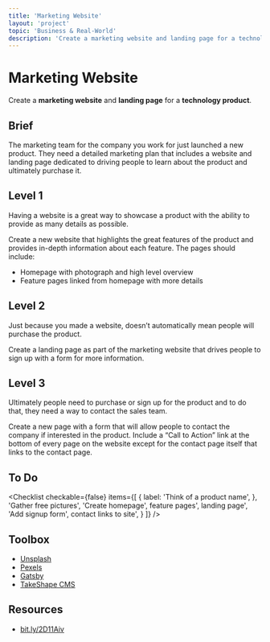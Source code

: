 ```yaml
---
title: 'Marketing Website'
layout: 'project'
topic: 'Business & Real-World'
description: 'Create a marketing website and landing page for a technology product.'
---
```



<ProjectHeader>

# Marketing Website

Create a <strong className="color-blue">marketing website</strong> and <strong className="color-blue">landing page</strong> for a <strong className="color-purple">technology product</strong>.

</ProjectHeader>

<ProjectContent>

## Brief

The marketing team for the company you work for just launched a new product. They need a detailed marketing plan that includes a website and landing page dedicated to driving people to learn about the product and ultimately purchase it.

## Level 1

Having a website is a great way to showcase a product with the ability to provide as many details as possible.

Create a new website that highlights the great features of the product and provides in-depth information about each feature. The pages should include:

* Homepage with photograph and high level overview
* Feature pages linked from homepage with more details

<LoginRequired>

## Level 2

Just because you made a website, doesn’t automatically mean people will purchase the product.

Create a landing page as part of the marketing website that drives people to sign up with a form for more information.

## Level 3

Ultimately people need to purchase or sign up for the product and to do that, they need a way to contact the sales team.

Create a new page with a form that will allow people to contact the company if interested in the product. Include a “Call to Action” link at the bottom of every page on the website except for the contact page itself that links to the contact page.

</LoginRequired>

</ProjectContent>

<ProjectSidebar>

## To Do

<Checklist checkable={false} items={[
  {
 label: 'Think of a product name',
 },
 'Gather free pictures',
 'Create homepage',
 feature pages',
 landing page',
 'Add signup form',
 contact links to site',
 }
]} />

## Toolbox
- [Unsplash](https://unsplash.com/)
- [Pexels](https://www.pexels.com/)
- [Gatsby](https://www.gatsbyjs.com/)
- [TakeShape CMS](https://www.takeshape.io/)

## Resources
- [bit.ly/2D11Aiv](https://bit.ly/2D11Aiv)

</ProjectSidebar>
